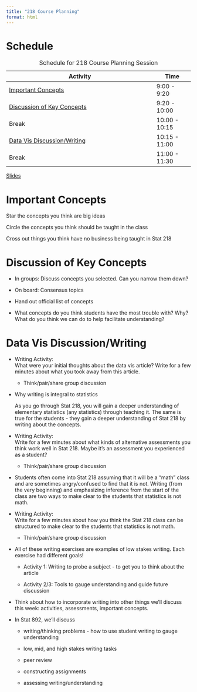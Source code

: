 ```yaml
---
title: "218 Course Planning"
format: html
---
```


# Schedule

| Activity                                                  | Time          |
|-----------------------------------------------------------|---------------|
| [Important Concepts](#important-concepts)                 | 9:00 - 9:20   |
| [Discussion of Key Concepts](#discussion-of-key-concepts) | 9:20 - 10:00  |
| Break                                                     | 10:00 - 10:15 |
| [Data Vis Discussion/Writing](#datavis)                   | 10:15 - 11:00 |
| Break                                                     | 11:00 - 11:30 |

: Schedule for 218 Course Planning Session

[Slides](02-course-planning-slides.qmd)


# Important Concepts {#important-concepts}

Star the concepts you think are big ideas

Circle the concepts you think should be taught in the class

Cross out things you think have no business being taught in Stat 218

# Discussion of Key Concepts {#discussion-of-key-concepts}

-   In groups: Discuss concepts you selected. Can you narrow them down?

-   On board: Consensus topics

-   Hand out official list of concepts

-   What concepts do you think students have the most trouble with? Why? \
    What do you think we can do to help facilitate understanding?

# Data Vis Discussion/Writing {#datavis}

-   Writing Activity: \
    What were your initial thoughts about the data vis article? Write for a few minutes about what you took away from this article.

    -   Think/pair/share group discussion

-   Why writing is integral to statistics

    As you go through Stat 218, you will gain a deeper understanding of elementary statistics (any statistics) through teaching it. The same is true for the students - they gain a deeper understanding of Stat 218 by writing about the concepts.

-   Writing Activity:\
    Write for a few minutes about what kinds of alternative assessments you think work well in Stat 218. Maybe it's an assessment you experienced as a student?

    -   Think/pair/share group discussion

-   Students often come into Stat 218 assuming that it will be a "math" class and are sometimes angry/confused to find that it is not. Writing (from the very beginning) and emphasizing inference from the start of the class are two ways to make clear to the students that statistics is not math.

-   Writing Activity:\
    Write for a few minutes about how you think the Stat 218 class can be structured to make clear to the students that statistics is not math.

    -   Think/pair/share group discussion

-   All of these writing exercises are examples of low stakes writing. Each exercise had different goals!

    -   Activity 1: Writing to probe a subject - to get you to think about the article

    -   Activity 2/3: Tools to gauge understanding and guide future discussion

-   Think about how to incorporate writing into other things we'll discuss this week: activities, assessments, important concepts.

-   In Stat 892, we'll discuss

    -   writing/thinking problems - how to use student writing to gauge understanding

    -   low, mid, and high stakes writing tasks

    -   peer review

    -   constructing assignments

    -   assessing writing/understanding
